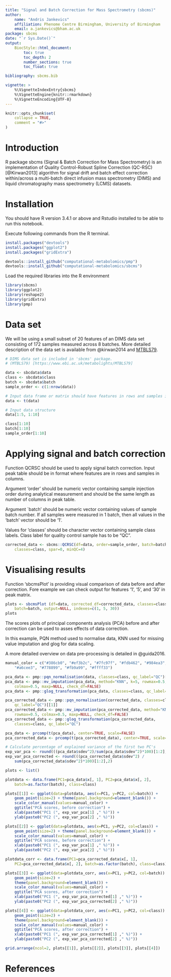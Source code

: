 ```yaml
---
title: "Signal and Batch Correction for Mass Spectrometry (sbcms)"
author: 
    name: "Andris Jankevics"
    affiliation: Phenome Centre Birmingham, University of Birmingham
    email: a.jankevics@bham.ac.uk
package: sbcms
date: "`r Sys.Date()`"
output: 
    BiocStyle::html_document:
        toc: true
        toc_depth: 2  
        number_sections: true  
        toc_float: true

bibliography: sbcms.bib

vignette: >
    %\VignetteIndexEntry{sbcms}
    %\VignetteEngine{knitr::rmarkdown}
    %\VignetteEncoding{UTF-8}
---
```


```r
knitr::opts_chunk$set(
    collapse = TRUE,
    comment = "#>"
)
```

# Introduction

R package sbcms (Signal & Batch Correction for Mass Spectrometry) is an 
implementation of Quality Control-Robust Spline Correction (QC-RSC)
[@Kirwan2013] algorithm for signal drift and batch effect correction
within/across a multi-batch direct infusion mass spectrometry (DIMS) and
liquid chromatography mass spectrometry (LCMS) datasets.

# Installation

You should have R version 3.4.1 or above and Rstudio installed to be able to
run this notebook.

Execute following commands from the R terminal.


```r
install.packages("devtools")
install.packages("ggplot2")
install.packages("gridExtra")

devtools::install_github("computational-metabolomics/pmp")
devtools::install_github("computational-metabolomics/sbcms")
```

Load the required libraries into the R environment
```r
library(sbcms)
library(ggplot2)
library(reshape2)
library(gridExtra)
library(pmp)
```

# Data set

We will be using a small subset of 20 features of an DIMS data set consisting 
of 172 samples measured across 8 batches.
More detailed description of the data set is available from 
@kirwan2014 and 
[MTBLS79](https://www.ebi.ac.uk/metabolights/MTBLS79).

```r
# DIMS data set is included in 'sbcms' package.
# (MTBLS79) [https://www.ebi.ac.uk/metabolights/MTBLS79]

data <- sbcdata$data
class <- sbcdata$class
batch <- sbcdata$batch
sample_order <- c(1:nrow(data))

# Input data frame or matrix should have features in rows and samples in columns
data <- t(data)

# Input data structure
data[1:5, 1:10]

class[1:10]
batch[1:10]
sample_order[1:10]
```

# Applying signal and batch correction 

Function QCRSC should be used to apply signal batch correction. 
Input peak table should be in format where features are in rows and samples in 
columns. 

Argument 'order' should be numeric vector containing sample injection 
order during analytical measurement and should be the same length as number of
columns in peak table. 

Argument `batch' should be numeric vector containing values of sample batch 
number. If all samples were measured in 1 batch, then all values in the 'batch'
vector should be '1'. 

Values for 'classes' should be character vector containing sample class labels.
Class label for quality control sample has to be "QC".

```r
corrected_data <- sbcms::QCRSC(df=data, order=sample_order, batch=batch, 
    classes=class, spar=0, minQC=4)
```

# Visualising results

Function 'sbcmsPlot' is providing visual comparison of data before and after 
correction. Fore example we can check output for features '1', '5', and '30' in 
peak matrix.
```r
plots <- sbcmsPlot (df=data, corrected_df=corrected_data, classes=class, 
    batch=batch, output=NULL, indexes=c(1, 5, 30))
plots
```

The scores plots of principal components analysis (PCA) before 
and after correction can be used to asses effects of data correction. 

In this example, PQN method used to normalise data,
KNN used for missing value imputation and glog for data scaling. 

A more detailed overview on data pre-processing is detailed in @guida2016.

```r

manual_color = c("#386cb0", "#ef3b2c", "#7fc97f", "#fdb462", "#984ea3", 
    "#a6cee3", "#778899", "#fb9a99", "#ffff33")

pca_data <- pmp::pqn_normalisation(data, classes=class, qc_label="QC")[[1]]
pca_data <- pmp::mv_imputation(pca_data, method="KNN", k=5, rowmax=0.5,
    colmax=0.5, maxp=NULL, check_df=FALSE)
pca_data <- pmp::glog_transformation(pca_data, classes=class, qc_label="QC")

pca_corrected_data <- pmp::pqn_normalisation(corrected_data, classes=class,
    qc_label="QC")[[1]]
pca_corrected_data <- pmp::mv_imputation(pca_corrected_data, method="KNN", k=5,
    rowmax=0.5, colmax=0.5, maxp=NULL, check_df=FALSE)
pca_corrected_data <- pmp::glog_transformation(pca_corrected_data, 
    classes=class, qc_label="QC")

pca_data <- prcomp(t(pca_data), center=TRUE, scale=FALSE)
pca_corrected_data <- prcomp(t(pca_corrected_data), center=TRUE, scale=FALSE)

# Calculate percentage of explained variance of the first two PC's
exp_var_pca <- round(((pca_data$sdev^2)/sum(pca_data$sdev^2)*100)[1:2],2)
exp_var_pca_corrected <- round(((pca_corrected_data$sdev^2) /
    sum(pca_corrected_data$sdev^2)*100)[1:2],2)

plots <- list()

plotdata <- data.frame(PC1=pca_data$x[, 1], PC2=pca_data$x[, 2], 
    batch=as.factor(batch), class=class)

plots[[1]] <- ggplot(data=plotdata, aes(x=PC1, y=PC2, col=batch)) +
    geom_point(size=2) + theme(panel.background=element_blank()) +
    scale_color_manual(values=manual_color) +
    ggtitle("PCA scores, before correction") +
    xlab(paste0("PC1 (", exp_var_pca[1] ," %)")) +
    ylab(paste0("PC2 (", exp_var_pca[2] ," %)"))

plots[[2]] <- ggplot(data=plotdata, aes(x=PC1, y=PC2, col=class)) +
    geom_point(size=2) + theme(panel.background=element_blank()) +
    scale_color_manual(values=manual_color) +
    ggtitle("PCA scores, before correction") +
    xlab(paste0("PC1 (", exp_var_pca[1] ," %)")) +
    ylab(paste0("PC2 (", exp_var_pca[2] ," %)"))

plotdata_corr <- data.frame(PC1=pca_corrected_data$x[, 1], 
    PC2=pca_corrected_data$x[, 2], batch=as.factor(batch), class=class)

plots[[3]] <- ggplot(data=plotdata_corr, aes(x=PC1, y=PC2, col=batch)) +
    geom_point(size=2) +
    theme(panel.background=element_blank()) +
    scale_color_manual(values=manual_color) +
    ggtitle("PCA scores, after correction") +
    xlab(paste0("PC1 (", exp_var_pca_corrected[1] ," %)")) +
    ylab(paste0("PC2 (", exp_var_pca_corrected[2] ," %)"))

plots[[4]] <- ggplot(data=plotdata_corr, aes(x=PC1, y=PC2, col=class)) +
    geom_point(size=2) +
    theme(panel.background=element_blank()) +
    scale_color_manual(values=manual_color) +
    ggtitle("PCA scores, after correction") +
    xlab(paste0("PC1 (", exp_var_pca_corrected[1] ," %)")) +
    ylab(paste0("PC2 (", exp_var_pca_corrected[2] ," %)"))

grid.arrange(ncol=2, plots[[1]], plots[[2]], plots[[3]], plots[[4]])
```

# References

